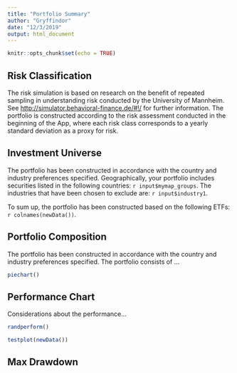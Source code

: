 ```yaml
---
title: "Portfolio Summary"
author: "Gryffindor"
date: "12/3/2019"
output: html_document
---
```


```r
knitr::opts_chunk$set(echo = TRUE)
```

## Risk Classification

The risk simulation is based on research on the benefit of repeated sampling in understanding risk conducted by the University of Mannheim. See <http://simulator.behavioral-finance.de/#!/> for further information. The portfolio is constructed according to the risk assessment conducted in the beginning of the App, where each risk class corresponds to a yearly standard deviation as a proxy for risk.


## Investment Universe

The portfolio has been constructed in accordance with the country and industry preferences specified. Geographically, your portfolio includes securities listed in the following countries: `r input$mymap_groups`. The industries that have been chosen to exclude are: `r input$industry1`.

To sum up, the portfolio has been constructed based on the following ETFs: `r colnames(newData())`.


## Portfolio Composition

The portfolio has been constructed in accordance with the country and industry preferences specified. The portfolio consists of ...


```r
piechart()
```


## Performance Chart

Considerations about the performance...
```r
randperform()
```

```r
testplot(newData())
```


## Max Drawdown


